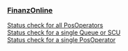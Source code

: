 ### [FinanzOnline](../buy-resell/products/3rd-party/finanzonline-management)

[Status check for all PosOperators](../buy-resell/products/3rd-party/finanzonline-management#status-check-for-all-posoperators)  
[Status check for a single Queue or SCU](../buy-resell/products/3rd-party/finanzonline-management#status-check-for-a-single-queue-or-scu)  
[Status check for a single PosOperator](../buy-resell/products/3rd-party/finanzonline-management#status-check-for-a-single-posoperator)